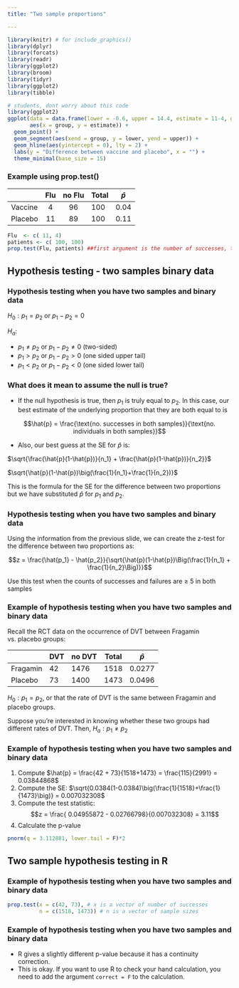 ```yaml
---
title: "Two sample proportions"

---
```



<!-- libraries -->
```r
library(knitr) # for include_graphics() 
library(dplyr)
library(forcats)
library(readr)
library(ggplot2)
library(broom) 
library(tidyr)
library(ggplot2)
library(tibble)
```


```r
# students, dont worry about this code
library(ggplot2)
ggplot(data = data.frame(lower = -0.6, upper = 14.4, estimate = 11-4, group = "plus 4"), 
       aes(x = group, y = estimate)) +
  geom_point() +
  geom_segment(aes(xend = group, y = lower, yend = upper)) +
  geom_hline(aes(yintercept = 0), lty = 2) +
  labs(y = "Difference between vaccine and placebo", x = "") +
  theme_minimal(base_size = 15)
```

### Example using prop.test()

|         | Flu | no Flu | Total | $\hat{p}$ |
|---------|:---:|:------:|-------|-----------|
| Vaccine | 4   | 96     | 100   | 0.04      |
| Placebo | 11  | 89     | 100   | 0.11      |


```r
Flu  <- c( 11, 4) 
patients <- c( 100, 100)
prop.test(Flu, patients) ##first argument is the number of successes, the second is the number of observations
```

## Hypothesis testing - two samples binary data

### Hypothesis testing when you have two samples and binary data

$H_0: p_1 = p_2$ or $p_1-p_2=0$

$H_a:$

- $p_1 \neq p_2$ or $p_1-p_2\neq 0$ (two-sided)
- $p_1 > p_2$ or $p_1-p_2 > 0$ (one sided upper tail)
- $p_1 < p_2$ or $p_1-p_2 < 0$ (one sided lower tail)

### What does it mean to assume the null is true?

- If the null hypothesis is true, then $p_1$ is truly equal to $p_2$. In this
case, our best estimate of the underlying proportion that they are both equal to
is 

$$\hat{p} = \frac{\text{no. successes in both samples}}{\text{no. individuals in both samples}}$$

- Also, our best guess at the SE for $\hat{p}$ is:

$\sqrt{\frac{\hat{p}(1-\hat{p})}{n_1} + \frac{\hat{p}(1-\hat{p})}{n_2}}$

$\sqrt{\hat{p}(1-\hat{p})\big(\frac{1}{n_1}+\frac{1}{n_2})}$

This is the formula for the SE for the difference between two proportions but 
we have substituted $\hat{p}$ for $p_1$ and $p_2$.

### Hypothesis testing when you have two samples and binary data

Using the information from the previous slide, we can create the z-test for the
difference between two proportions as:

$$z = \frac{\hat{p_1} - \hat{p_2}}{\sqrt{\hat{p}(1-\hat{p})\Big(\frac{1}{n_1} + \frac{1}{n_2}\Big)}}$$

Use this test when the counts of successes and failures are $\geq$ 5 in both 
samples

### Example of hypothesis testing when you have two samples and binary data

Recall the RCT data on the occurrence of DVT between Fragamin vs. placebo groups:

|         | DVT | no DVT | Total | $\hat{p}$ |
|---------|-----|--------|-------|-----------|
| Fragamin| 42  | 1476   | 1518  | 0.0277    |
| Placebo | 73  | 1400   | 1473  | 0.0496    |

$H_0: p_1 = p_2$, or that the rate of DVT is the same between Fragamin and placebo
groups.

Suppose you're interested in knowing whether these two groups had different rates
of DVT. Then, $H_a: p_1 \neq p_2$

### Example of hypothesis testing when you have two samples and binary data

1. Compute $\hat{p} = \frac{42 + 73}{1518+1473} = \frac{115}{2991} = 0.03844868$
2. Compute the SE: $\sqrt{0.0384(1-0.0384)\big(\frac{1}{1518}+\frac{1}{1473}\big)} = 0.007032308$
3. Compute the test statistic: 
$$z = \frac{ 0.04955872 - 0.02766798}{0.007032308} = 3.11$$
4. Calculate the p-value
```r
pnorm(q = 3.112881, lower.tail = F)*2
```

## Two sample hypothesis testing in R

### Example of hypothesis testing when you have two samples and binary data

```r
prop.test(x = c(42, 73), # x is a vector of number of successes
          n = c(1518, 1473)) # n is a vector of sample sizes
```

### Example of hypothesis testing when you have two samples and binary data

- R gives a slightly different p-value because it has a continuity correction.
- This is okay. If you want to use R to check your hand calculation, you need
to add the argument `correct = F` to the calculation.

